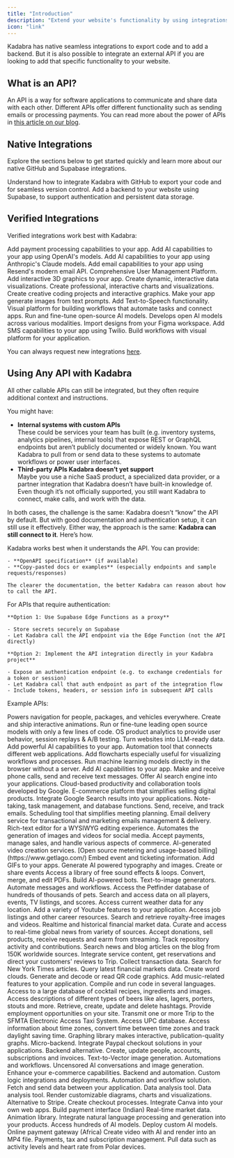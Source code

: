 ```yaml
---
title: "Introduction"
description: "Extend your website's functionality by using integrations and external APIs."
icon: "link"
---
```


Kadabra has native seamless integrations to export code and to add a backend. But it is also possible to integrate an external API if you are looking to add that specific functionality to your website.

## What is an API?

An API is a way for software applications to communicate and share data with each other.
Different APIs offer different functionality such as sending emails or processing payments.
You can read more about the power of APIs in [this article on our blog](https://kadabra.dev/blog/2025-01-28-the-power-of-apis).

## Native Integrations

Explore the sections below to get started quickly and learn more about our native GitHub and Supabase integrations.

<CardGroup cols="2">
  <Card title="GitHub Integration" icon="github" href="github">
    Understand how to integrate Kadabra with GitHub to export your code and for seamless version control.
  </Card>
  <Card title="Supabase Integration" icon="database" href="supabase">
    Add a backend to your website using Supabase, to support authentication and persistent data storage.
  </Card>
</CardGroup>

## Verified Integrations

Verified integrations work best with Kadabra:

<CardGroup cols="3">
  <Card title="Stripe" href="stripe">
    Add payment processing capabilities to your app.
  </Card>
  <Card title="OpenAI" href="https://openai.com/api/">
    Add AI capabilities to your app using OpenAI's models.
  </Card>
  <Card title="Anthropic" href="https://www.anthropic.com/api">
    Add AI capabilities to your app using Anthropic's Claude models.
  </Card>
  <Card title="Resend" href="https://resend.com/">
    Add email capabilities to your app using Resend's modern email API.
  </Card>
  <Card title="Clerk" href="https://clerk.com/">
    Comprehensive User Management Platform.
  </Card>
  <Card title="Three.js" href="https://threejs.org/docs/">
    Add interactive 3D graphics to your app.
  </Card>
  <Card title="D3.js" href="https://devdocs.io/d3/">
    Create dynamic, interactive data visualizations.
  </Card>
  <Card title="Highcharts" href="https://highcharts.com/docs/index">
    Create professional, interactive charts and visualizations.
  </Card>
  <Card title="p5.js" href="https://p5js.org/reference/">
    Create creative coding projects and interactive graphics.
  </Card>
  <Card title="Runware" href="https://runware.ai/">
    Make your app generate images from text prompts.
  </Card>
  <Card title="ElevenLabs" href="https://elevenlabs.io/developers">
    Add Text-to-Speech functionality.
  </Card>
  <Card title="Make" href="https://developers.make.com/api-documentation">
    Visual platform for building workflows that automate tasks and connect apps.
  </Card>
  <Card title="Replicate" href="https://replicate.com/docs/">
    Run and fine-tune open-source AI models.
  </Card>
  <Card title="Stability AI" href="https://platform.stability.ai/docs/api-reference">
    Develops open AI models across various modalities.
  </Card>
  <Card title="Figma" href="https://kadabra.dev/blog/2025-01-22-figma-to-kadabra-builder-io-native-integration">
    Import designs from your Figma workspace. 
  </Card>
  <Card title="Twilio" href="https://www.twilio.com/docs/messaging/api">
    Add SMS capabilities to your app using Twilio. 
  </Card>
  <Card title="n8n" href="https://docs.n8n.io/api/">
    Build workflows with visual platform for your application. 
  </Card>
</CardGroup>

You can always request new integrations [here](https://feedback.kadabra.dev/?b=675883fb92175ba92d835f92).

## Using Any API with Kadabra

All other callable APIs can still be integrated, but they often require additional context and instructions.

You might have:

- **Internal systems with custom APIs**\
  These could be services your team has built (e.g. inventory systems, analytics pipelines, internal tools) that expose REST or GraphQL endpoints but aren’t publicly documented or widely known.
  You want Kadabra to pull from or send data to these systems to automate workflows or power user interfaces.
- **Third-party APIs Kadabra doesn’t yet support**\
  Maybe you use a niche SaaS product, a specialized data provider, or a partner integration that Kadabra doesn’t have built-in knowledge of.
  Even though it’s not officially supported, you still want Kadabra to connect, make calls, and work with the data.

In both cases, the challenge is the same: Kadabra doesn’t “know” the API by default. But with good documentation and authentication setup, it can still use it effectively.
Either way, the approach is the same: **Kadabra can still connect to it**. Here’s how.

<Steps>
  <Step title="Give Kadabra the context it needs">
    Kadabra works best when it understands the API. You can provide:

    - **OpenAPI specification** (if available)
    - **Copy-pasted docs or examples** (especially endpoints and sample requests/responses)

    The clearer the documentation, the better Kadabra can reason about how to call the API.
  </Step>
  <Step title="Handle authentication safely">
    For APIs that require authentication:

    **Option 1: Use Supabase Edge Functions as a proxy**

    - Store secrets securely on Supabase
    - Let Kadabra call the API endpoint via the Edge Function (not the API directly)

    **Option 2: Implement the API integration directly in your Kadabra project**

    - Expose an authentication endpoint (e.g. to exchange credentials for a token or session)
    - Let Kadabra call that auth endpoint as part of the integration flow
    - Include tokens, headers, or session info in subsequent API calls
  </Step>
</Steps>

Example APIs:

<CardGroup cols="3">
  <Card title="Mapbox" href="https://docs.mapbox.com/">
    Powers navigation for people, packages, and vehicles everywhere.
  </Card>
  <Card title="Rive" href="https://rive.app/docs/getting-started/introduction">
    Create and ship interactive animations.
  </Card>
  <Card title="Together.ai" href="https://docs.together.ai/docs/introduction">
    Run or fine-tune leading open source models with only a few lines of code.
  </Card>
  <Card title="PostHog" href="https://posthog.com/docs">
    OS product analytics to provide user behavior, session replays & A/B testing.
  </Card>
  <Card title="Firecrawl" href="https://docs.firecrawl.dev/introduction">
    Turn websites into LLM-ready data.
  </Card>
  <Card title="Perplexity" href="https://docs.perplexity.ai/home">
    Add powerful AI capabilities to your app.
  </Card>
  <Card title="Zapier" href="https://docs.zapier.com/platform/home">
    Automation tool that connects different web applications.
  </Card>
  <Card title="GoJS" href="https://gojs.net/latest/api/">
    Add flowcharts especially useful for visualizing workflows and processes.
  </Card>
  <Card title="Transformers.js (HF)" href="https://huggingface.co/docs/transformers.js/en/index">
    Run machine learning models directly in the browser without a server.
  </Card>
  <Card title="Grok / xAI" href="https://docs.x.ai/docs/overview">
    Add AI capabilities to your app.
  </Card>
  <Card title="Twilio" href="https://www.twilio.com/docs">
    Make and receive phone calls, send and receive text messages.
  </Card>
  <Card title="Linkup" href="https://www.linkup.so/">
    Offer AI search engine into your applications.
  </Card>
  <Card title="Google Workspace" href="https://developers.google.com/docs/api/how-tos/overview">
    Cloud-based productivity and collaboration tools developed by Google.
  </Card>
  <Card title="Lemon Squeezy" href="https://docs.lemonsqueezy.com/api">
    E-commerce platform that simplifies selling digital products.
  </Card>
  <Card title="Serper.dev" href="https://serper.dev/">
    Integrate Google Search results into your applications.
  </Card>
  <Card title="Notion" href="https://developers.notion.com/">
    Note-taking, task management, and database functions.
  </Card>
  <Card title="Mailgun" href="https://documentation.mailgun.com/docs/mailgun/api-reference/intro/">
    Send, receive, and track emails.
  </Card>
  <Card title="Calendly" href="https://developer.calendly.com/api-docs">
    Scheduling tool that simplifies meeting planning.
  </Card>
  <Card title="SendGrid" href="https://sendgrid.com/en-us/solutions/email-api">
    Email delivery service for transactional and marketing emails management & delivery.
  </Card>
  <Card title="TinyMCE" href="https://www.tiny.cloud/docs/tinymce/latest/apis/tinymce.root/">
    Rich-text editor for a WYSIWYG editing experience.
  </Card>
  <Card title="bannerbear" href="https://www.bannerbear.com/">
    Automates the generation of images and videos for social media.
  </Card>
  <Card title="Square" href="https://developer.squareup.com/us/en">
    Accept payments, manage sales, and handle various aspects of commerce.
  </Card>
  <Card title="HeyGen" href="https://www.heygen.com/api">
    AI-generated video creation services.
  </Card>
  <Card title="GetLago" href="https://getlago.com/docs/api-reference/intro">
    [Open source metering and usage-based billing](https://www.getlago.com/)
  </Card>
  <Card title="Ticketmaster" href="https://developer.ticketmaster.com/products-and-docs/apis/discovery-api/v2/">
    Embed event and ticketing information.
  </Card>
  <Card title="Tenor" href="https://tenor.com/gifapi/documentation">
    Add GIFs to your apps.
  </Card>
  <Card title="Ideogram" href="https://developer.ideogram.ai/ideogram-api/api-setup">
    Generate AI powered typography and images.
  </Card>
  <Card title="Luma" href="https://docs.lu.ma/reference/getting-started-with-your-api">
    Create or share events
  </Card>
  <Card title="Freesound" href="https://freesound.org/docs/api/">
    Access a library of free sound effects & loops.
  </Card>
  <Card title="iLovePDF" href="https://www.iloveapi.com/">
    Convert, merge, and edit PDFs.
  </Card>
  <Card title="Discord" href="https://discord.com/developers/docs/reference">
    Build AI-powered bots.
  </Card>
  <Card title="Google Imagen" href="https://cloud.google.com/vertex-ai/generative-ai/docs/image/overview">
    Text-to-image generators.
  </Card>
  <Card title="Slack" href="https://api.slack.com/">
    Automate messages and workflows.
  </Card>
  <Card title="Petfinder" href="https://www.petfinder.com/developers/">
    Access the Petfinder database of hundreds of thousands of pets.
  </Card>
  <Card title="Sports DB" href="https://www.thesportsdb.com/free_sports_api">
    Search and access data on all players, events, TV listings, and scores.
  </Card>
  <Card title="Weather App" href="https://openweathermap.org/api">
    Access current weather data for any location.
  </Card>
  <Card title="Youtube" href="https://developers.google.com/youtube/v3">
    Add a variety of Youtube features to your application.
  </Card>
  <Card title="Findwork" href="https://publicapi.dev/findwork-api">
    Access job listings and other career resources.
  </Card>
  <Card title="Pixabay" href="https://pixabay.com/api/docs/">
    Search and retrieve royalty-free images and videos.
  </Card>
  <Card title="Alpha Vantage" href="https://www.alphavantage.co/">
    Realtime and historical financial market data.
  </Card>
  <Card title="Currents" href="https://currentsapi.services/">
    Curate and access to real-time global news from variety of sources.
  </Card>
  <Card title="Kofi" href="https://help.ko-fi.com/hc/en-us/articles/360004162298-Does-Ko-fi-have-an-API-or-webhook">
    Accept donations, sell products, receive requests and earm from streaming.
  </Card>
  <Card title="GitHub Stats" href="https://docs.github.com/en/rest/metrics/statistics?apiVersion=2022-11-28">
    Track repository activity and contributions.
  </Card>
  <Card title="TheNews API" href="https://www.thenewsapi.com/">
    Search news and blog articles on the blog from 150K worldwide sources.
  </Card>
  <Card title="TripAdvisor" href="https://www.tripadvisor.com/developers">
    Integrate service content, get reservations and direct your customers' reviews to Trip.
  </Card>
  <Card title="Verifone" href="https://verifone.cloud/api-catalog">
    Collect transaction data.
  </Card>
  <Card title="New York Times" href="https://developer.nytimes.com/apis">
    Search for New York Times articles.
  </Card>
  <Card title="Polygon.io" href="https://polygon.io/">
    Query latest financial markets data.
  </Card>
  <Card title="WordCloud" href="https://wordcloudapi.com/">
    Create word clouds.
  </Card>
  <Card title="QRCode Generator" href="https://goqr.me/api/">
    Generate and decode or read QR code graphics.
  </Card>
  <Card title="Deezers" href="https://developers.deezer.com/api">
    Add music-related features to your application.
  </Card>
  <Card title="Hacker Earth" href="https://www.hackerearth.com/docs/wiki/developers/v4/">
    Compile and run code in several languages.
  </Card>
  <Card title="Cocktail DB" href="https://www.thecocktaildb.com/api.php">
    Access to a large database of cocktail recipes, ingredients and images.
  </Card>
  <Card title="Beer API" href="http://beer-api.readthedocs.io/">
    Access descriptions of different types of beers like ales, lagers, porters, stouts and more.
  </Card>
  <Card title="Hashtag API" href="https://publicapi.dev/hashtag-api#:~:text=The%20Hashtag%20API%20allows%20users,hashtag%20functionality%20into%20their%20applications.">
    Retrieve, create, update and delete hashtags.
  </Card>
  <Card title="USAJobs" href="https://developer.usajobs.gov/">
    Provide employment opportunities on your site.
  </Card>
  <Card title="SFMTA" href="https://www.sfmta.com/reports/gtfs-transit-data">
    Transmit one or more Trip to the SFMTA Electronic Access Taxi System.
  </Card>
  <Card title="UPCDatabase" href="https://upcdatabase.org/api">
    Access UPC database.
  </Card>
  <Card title="TIme API" href="https://timeapi.io/">
    Access information about time zones, convert time between time zones and track daylight saving time.
  </Card>
  <Card title="Plotly" href="https://plotly.com/python-api-reference/">
    Graphing library makes interactive, publication-quality graphs.
  </Card>
  <Card title="Manifest.build" href="https://manifest.build/docs/rest-api">
    Micro-backend.
  </Card>
  <Card title="Paypal" href="https://developer.paypal.com/api/rest/">
    Integrate Paypal checkout solutions in your applications.
  </Card>
  <Card title="4everland" href="https://docs.4everland.org/hositng/hosting-api">
    Backend alternative.
  </Card>
  <Card title="Outseta" href="https://go.outseta.com/support/kb/articles/d1QpxQE7/how-to-integrate-with-outseta-s-rest-api">
    Create, update people, accounts, subscriptions and invoices.
  </Card>
  <Card title="Recraft" href="https://www.recraft.ai/docs">
    Text-to-Vector image generation.
  </Card>
  <Card title="n8n" href="https://docs.n8n.io/api/">
    Automations and workflows.
  </Card>
  <Card title="Venice" href="https://venice.ai/api-beta">
    Uncensored AI conversations and image generation.
  </Card>
  <Card title="Shopify" href="https://shopify.dev/docs/api">
    Enhance your e-commerce capabilities.
  </Card>
  <Card title="BuildShip" href="https://buildship.com/">
    Backend and automation.
  </Card>
  <Card title="RunPod" href="https://docs.runpod.io/sdks/python/apis">
    Custom logic integrations and deployments.
  </Card>
  <Card title="Gumloop" href="https://docs.gumloop.com/nodes/advanced/call_api">
    Automation and workflow solution.
  </Card>
  <Card title="Odoo" href="https://www.odoo.com/documentation/18.0/developer/reference/external_api.html">
    Fetch and send data between your application.
  </Card>
  <Card title="Tableau" href="https://help.tableau.com/current/api/rest_api/en-us/REST/rest_api.htm">
    Data analysis tool.
  </Card>
  <Card title="Power BI" href="https://learn.microsoft.com/en-us/rest/api/power-bi/">
    Data analysis tool.
  </Card>
  <Card title="Mermaid" href="https://mermaid.js.org/config/usage.html">
    Render customizable diagrams, charts and visualizations.
  </Card>
  <Card title="Stancer" href="https://www.stancer.com/documentation/api/">
    Alternative to Stripe.
  </Card>
  <Card title="Mercado" href="https://www.mercadopago.com.ar/developers/en/docs/checkout-api/landing">
    Create checkout processes.
  </Card>
  <Card title="Canva" href="https://www.canva.dev/docs/connect/">
    Integrate Canva into your own web apps.
  </Card>
  <Card title="Razorpay" href="https://razorpay.com/docs/api/">
    Build payment interface (Indian)
  </Card>
  <Card title="Coinbase" href="https://www.coinbase.com/en-fr/developer-platform/products/exchange-api">
    Real-time market data.
  </Card>
  <Card title="GSAP" href="https://gsap.com/docs/v3/">
    Animation library.
  </Card>
  <Card title="Cohere" href="https://docs.cohere.com/">
    Integrate natural language processing and generation into your products.
  </Card>
  <Card title="OpenRouter" href="https://openrouter.ai/docs/quickstart">
    Access hundreds of AI models.
  </Card>
  <Card title="Fal AI" href="https://docs.fal.ai/">
    Deploy custom AI models.
  </Card>
  <Card title="Paystack" href="https://paystack.com/docs/api/">
    Online payment gateway (Africa)
  </Card>
  <Card title="Remotion" href="https://www.remotion.dev/docs/api">
    Create video with AI and render into an MP4 file.
  </Card>
  <Card title="Paddle" href="https://developer.paddle.com/api-reference/overview">
    Payments, tax and subscription management.
  </Card>
  <Card title="Polar API" href="https://docs.polar.sh/api-reference">
    Pull data such as activity levels and heart rate from Polar devices.
  </Card>
</CardGroup>